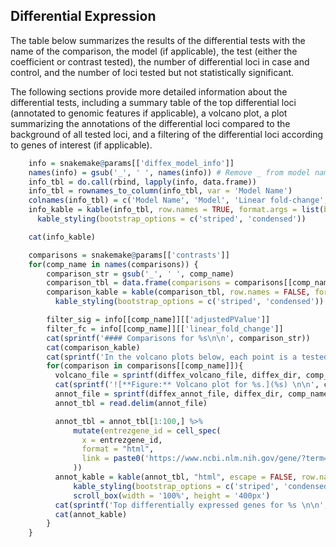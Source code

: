 ## Differential Expression

The table below summarizes the results of the differential tests with the name of the comparison, the model (if applicable), the test (either the coefficient or contrast tested), the number of differential loci in case and control, and the number of loci tested but not statistically significant.

The following sections provide more detailed information about the differential tests, including a summary table of the top differential loci (annotated to genomic features if applicable), a volcano plot, a plot summarizing the annotations of the differential loci compared to the background of all tested loci, and a filtering of the differential loci according to genes of interest (if applicable).

```r
    info = snakemake@params[['diffex_model_info']]
    names(info) = gsub('_', ' ', names(info)) # Remove _ from model names
    info_tbl = do.call(rbind, lapply(info, data.frame))
    info_tbl = rownames_to_column(info_tbl, var = 'Model Name')
    colnames(info_tbl) = c('Model Name', 'Model', 'Linear fold-change', 'FDR')
    info_kable = kable(info_tbl, row.names = TRUE, format.args = list(big.mark = ',', scientific = FALSE)) %>%
      kable_styling(bootstrap_options = c('striped', 'condensed'))
```

```r
    cat(info_kable)
```

```r
    comparisons = snakemake@params[['contrasts']]
    for(comp_name in names(comparisons)) {
        comparison_str = gsub('_', ' ', comp_name)
        comparison_tbl = data.frame(comparisons = comparisons[[comp_name]])
        comparison_kable = kable(comparison_tbl, row.names = FALSE, format.args = list(big.mark = ',', scientific = FALSE)) %>%
          kable_styling(bootstrap_options = c('striped', 'condensed'))

        filter_sig = info[[comp_name]][['adjustedPValue']]
        filter_fc = info[[comp_name]][['linear_fold_change']]
        cat(sprintf('#### Comparisons for %s\n\n', comparison_str))
        cat(comparison_kable)
        cat(sprintf('In the volcano plots below, each point is a tested locus. A gene is considered to be differentially expressed if FDR < %s and | linear fold-change | > %s. Points are colored according to the direction of differential expression with the total number of loci indicated in the legend. The vertical lines correspond to the fold-change cutoff. \n\n', filter_sig, filter_fc))
        for(comparison in comparisons[[comp_name]]){
          volcano_file = sprintf(diffex_volcano_file, diffex_dir, comp_name, comparison)
          cat(sprintf('![**Figure:** Volcano plot for %s.](%s) \n\n', comparison, volcano_file))
          annot_file = sprintf(diffex_annot_file, diffex_dir, comp_name, comparison)
          annot_tbl = read.delim(annot_file)

          annot_tbl = annot_tbl[1:100,] %>%
              mutate(entrezgene_id = cell_spec(
                x = entrezgene_id,
                format = "html",
                link = paste0('https://www.ncbi.nlm.nih.gov/gene/?term=', entrezgene_id)
              ))
          annot_kable = kable(annot_tbl, "html", escape = FALSE, row.names = FALSE, format.args = list(big.mark = ',', scientific = FALSE)) %>%
              kable_styling(bootstrap_options = c('striped', 'condensed')) %>%
              scroll_box(width = '100%', height = '400px')
          cat(sprintf('Top differentially expressed genes for %s \n\n', comparison))
          cat(annot_kable)
        }
    }
```